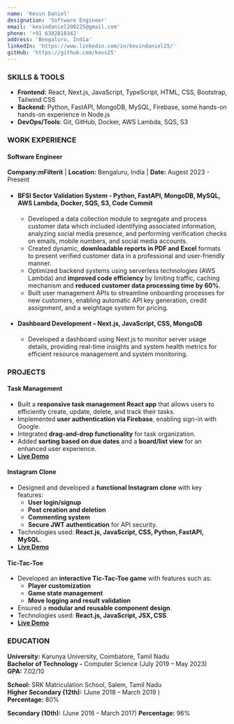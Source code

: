 ```yaml
---
name: 'Kevin Daniel'
designation: 'Software Engineer'
email: 'kevindaniel200225@gmail.com'
phone: '+91 6382818342'
address: 'Bengaluru, India'
linkedIn: 'https://www.linkedin.com/in/kevindaniel25/'
gitHub: 'https://github.com/kevs25'
---
```


### SKILLS & TOOLS

- **Frontend:** React, Next.js, JavaScript, TypeScript, HTML, CSS, Bootstrap,
  Tailwind CSS
- **Backend:** Python, FastAPI, MongoDB, MySQL, Firebase, some hands-on hands-on
  experience in Node.js
- **DevOps/Tools**: Git, GitHub, Docker, AWS Lambda, SQS, S3

### WORK EXPERIENCE 
#### Software Engineer         
**Company:mFilterit** | **Location:** Bengaluru, India | **Date:** Augest 2023 - Present
- #### BFSI Sector Validation System - Python, FastAPI, MongoDB, MySQL, AWS Lambda, Docker, SQS, S3, Code Commit 
    - Developed a data collection module to segregate and process customer data which included identifying 
associated information, analyzing social media presence, and performing verification checks on emails, 
mobile numbers, and social media accounts. 
    - Created dynamic, **downloadable reports in PDF and Excel** formats to present verified customer data in a 
professional and user-friendly manner. 
    - Optimized backend systems using serverless technologies (AWS Lambda) and **improved code efficiency** by 
limiting traffic, caching mechanism and **reduced customer data processing time by 60%**. 
    - Built user management APIs to streamline onboarding processes for new customers, enabling automatic API key generation, credit assignment, and a weightage system for pricing. 
- #### Dashboard Development – Next.js, JavaScript, CSS, MongoDB 
    - Developed a dashboard using Next.js to monitor server usage details, providing real-time insights and 
system health metrics for efficient resource management and system monitoring.

### PROJECTS

#### Task Management
- Built a **responsive task management React app** that allows users to efficiently create, update, delete, and track their tasks.
- Implemented **user authentication via Firebase**, enabling sign-in with Google.
- Integrated **drag-and-drop functionality** for task organization.
- Added **sorting based on due dates** and a **board/list view** for an enhanced user experience.
- **[Live Demo](https://your-task-management.netlify.app/)**


#### Instagram Clone

- Designed and developed a **functional Instagram clone** with key features:
  - **User login/signup**
  - **Post creation and deletion**
  - **Commenting system**
  - **Secure JWT authentication** for API security.
- Technologies used: **React.js, JavaScript, CSS, Python, FastAPI, MySQL**.
- **[Live Demo](https://inst-agram-clone-app.netlify.app/App)**

#### Tic-Tac-Toe

- Developed an **interactive Tic-Tac-Toe game** with features such as:
  - **Player customization**
  - **Game state management**
  - **Move logging and result validation**
- Ensured a **modular and reusable component design**.
- Technologies used: **React.js, JavaScript, JSX, CSS**.
- **[Live Demo](https://tic-tact-toe-x-o-game.netlify.app/)**


### EDUCATION
**University:** Karunya University, Coimbatore, Tamil Nadu   
**Bachelor of Technology -** Computer Science (July 2019 – May 2023)                                   
**GPA:** 7.02/10 


**School:** SRK Matriculation School, Salem, Tamil Nadu                                                                               
**Higher Secondary (12th):** (June 2018 – March 2019 )         
**Percentage:** 80%   

**Secondary (10th):** (June 2016 – March 2017) 
**Percentage:** 96%       
  

